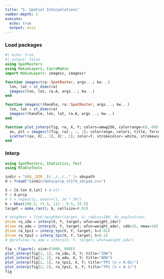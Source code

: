 ```yaml
---
title: "5. Spatial Interpolations"
number-depth: 2
execute:
  echo: true
  output: asis
---
```


### Load packages
```julia
#| echo: true
#| output: false
using SpatRasters
using MakieLayers, CairoMakie
import MakieLayers: imagesc, imagesc!

function imagesc(ra::SpatRaster, args...; kw...)
  lon, lat = st_dims(ra)
  imagesc(lon, lat, ra.A, args...; kw...)
end

function imagesc!(handle, ra::SpatRaster, args...; kw...)
  lon, lat = st_dims(ra)
  imagesc!(handle, lon, lat, ra.A, args...; kw...)
end

function plot_interp(fig, ra, X, Y; colors=amwg256, colorrange=(0, 60), title="IDW")
  ax, plt = imagesc!(fig, ra[:, :, 1]; colorrange, colors, title, force_show_legend=true)
  scatter!(ax, X[:, 1], X[:, 2]; color=Y, strokecolor=:white, strokewidth=0.6, colorrange, colormap=colors)
end
```

### Interp

```julia
using SpatRasters, Statistics, Test
using RTableTools

indir = "$(@__DIR__)/../../.." |> abspath
d = fread("$indir/data/prcp_st174_shiyan.csv")

X = [d.lon d.lat] # d.alt
Y = d.prcp
# Y = repeat(y, outer=(1, 24 * 30))
b = bbox(109.5, 31.5, 112 - 0.5, 33.5)
target = make_rast(; b, cellsize=0.01)
```

```julia
# neighbor = find_neighbor(target, X; radius=100, do_angle=true)
@time ra_idw = interp(X, Y, target; wfun=weight_idw!)
@time ra_adw = interp(X, Y, target; wfun=weight_adw!, cdd=25, nmax=10)
@time ra_tps1 = interp_tps(X, Y, target; λ=0.01)
@time ra_tps2 = interp_tps(X, Y, target; λ=0.1)
# @profview ra_adw = interp(X, Y, target; wfun=weight_adw!)

fig = Figure(; size=(1000, 800))
plot_interp(fig[1, 1], ra_idw, X, Y; title="IDW")
plot_interp(fig[1, 2], ra_adw, X, Y; title="ADW")
plot_interp(fig[2, 1], ra_tps1, X, Y; title="TPS (λ = 0.01)")
plot_interp(fig[2, 2], ra_tps2, X, Y; title="TPS (λ = 0.1)")
fig
```
